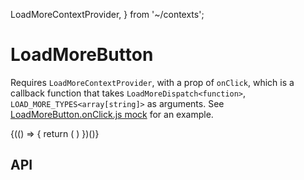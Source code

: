   LoadMoreContextProvider,
} from '~/contexts';

<Meta title="Components/LoadMoreButton" component={LoadMoreButton} />

# LoadMoreButton

Requires `LoadMoreContextProvider`, with a prop of `onClick`, which is a callback function that takes `LoadMoreDispatch<function>`, `LOAD_MORE_TYPES<array[string]>`
as arguments. See [LoadMoreButton.onClick.js mock](https://github.com/aesop/aesop-gel/tree/develop/src/components/LoadMoreButton/__mocks__/LoadMoreButton.onClick.js)
for an example.

<Canvas>
  <Story name="Base component">
    {(() => {
      return (
        <LoadMoreContextProvider onClick={mockLoadMoreButtonOnClick}>
          <LoadMoreButton
            className={LoadMoreButtonFixture.className}
            copy={LoadMoreButtonFixture.copy}
            dataTestRef={LoadMoreButtonFixture.dataTestRef}
            isEnabled={LoadMoreButtonFixture.isEnabled}
          />
        </LoadMoreContextProvider>
      )
    })()}
  </Story>
</Canvas>

## API

<ArgsTable of={LoadMoreButton} />
